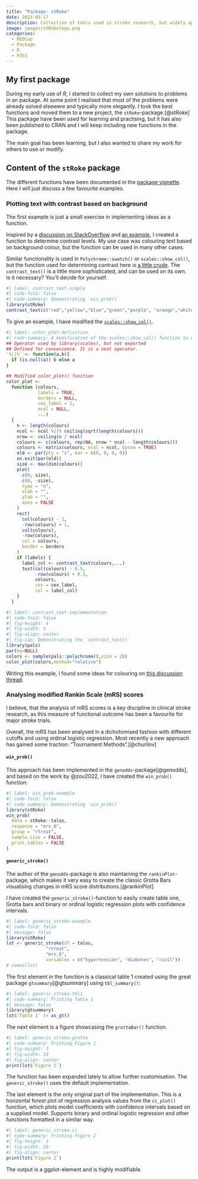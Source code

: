 ```yaml
---
title: "Package: stRoke"
date: 2023-05-17
description: Collection of tools used in stroke research, but widely applicable. 
image: images/stRokelogo.png
categories:
  - REDCap
  - Package
  - R
  - FOSS
---
```


## My first package

During my early use of *R*, I started to collect my own solutions to problems in an package. At some point I realised that most of the problems were already solved elsewere and typically more elegantly. I took the best functions and moved them to a new project, the `stRoke`-package.[@stRoke] This package have been used for learning and practising, but it has also been published to CRAN and I will keep including new functions in the package.

The main goal has been learning, but I also wanted to share my work for others to use or modify.

## Content of the `stRoke` package

The different functions have been documented in the [package vignette](https://agdamsbo.github.io/stRoke/articles/toolbox.html). Here I will just discuss a few favourite examples.

### Plotting text with contrast based on background

The first example is just a small exercise in implementing ideas as a function.

Inspired by a [discussion on StackOverflow](https://stackoverflow.com/questions/1855884/determine-font-color-based-on-background-color) and [an example](https://stackoverflow.com/a/66669838/21019325), I created a function to determine contrast levels. My use case was colouring text based on background colour, but the function can be used in many other cases.

Similar functionality is used in `Polychrome::swatch()` or `scales::show_col()`, but the function used for determining contrast here is [a little crude](https://github.com/r-lib/scales/blob/b3df2fb6efd5b440377b0699d3830f1082fa3140/R/colour-manip.r#L74). The `contrast_text()` is a little more sophisticated, and can be used on its own. Is it necessary? You'll decide for yourself.

```r
#| label: contrast_text-simple
#| code-fold: false
#| code-summary: Demonstrating `win_prob()`
library(stRoke)
contrast_text(c("red","yellow","blue","green","purple", "orange","white","black"))
```

To give an example, I have modified the [`scales::show_col()`](https://github.com/r-lib/scales/blob/b3df2fb6efd5b440377b0699d3830f1082fa3140/R/colour-manip.r#L72-L115).

```r
#| label: color_plot-definition
#| code-summary: A modification of the scales::show_col() function to use stRoke::contrast_text() for text coloring.
## Operator used by library(scales), but not exported
## Defined for convenience. It is a neat operator.
`%||%` <- function(a,b){
  if (is.null(a)) b else a
}

## Modified color_plot() function
color_plot <-
  function (colours,
            labels = TRUE,
            borders = NULL,
            cex_label = 1,
            ncol = NULL,
            ...)
  {
    n <- length(colours)
    ncol <- ncol %||% ceiling(sqrt(length(colours)))
    nrow <- ceiling(n / ncol)
    colours <- c(colours, rep(NA, nrow * ncol - length(colours)))
    colours <- matrix(colours, ncol = ncol, byrow = TRUE)
    old <- par(pty = "s", mar = c(0, 0, 0, 0))
    on.exit(par(old))
    size <- max(dim(colours))
    plot(
      c(0, size),
      c(0, -size),
      type = "n",
      xlab = "",
      ylab = "",
      axes = FALSE
    )
    rect(
      col(colours) - 1,
      -row(colours) + 1,
      col(colours),
      -row(colours),
      col = colours,
      border = borders
    )
    if (labels) {
      label_col <- contrast_text(colours,...)
      text(col(colours) - 0.5,
           -row(colours) + 0.5,
           colours,
           cex = cex_label,
           col = label_col)
    }
  }
```

```r
#| label: contrast_text-implementation
#| code-fold: false
#| fig-height: 4
#| fig-width: 5
#| fig-align: center
#| fig-cap: Demonstrating the `contrast_text()`
library(pals)
par(bg=NULL)
colors <- sample(pals::polychrome(),size = 20)
color_plot(colors,method="relative")
```

Writing this example, I found some ideas for colouring on [this discussion thread](https://stackoverflow.com/questions/9563711/r-color-palettes-for-many-data-classes).

### Analysing modified Rankin Scale (mRS) scores

I believe, that the analysis of mRS scores is a key discipline in clinical stroke research, as this measure of functional outcome has been a favourite for major stroke trials.

Overall, the mRS has been analysed in a dichotomised fashion with different cutoffs and using ordinal logistic regression. Most recently a new approach has gained some traction: "Tournament Methods".[@churilov]

#### `win_prob()`

This approach has been implemented in the `genodds`-package[@genodds], and based on the work by @zou2022, I have created the `win_prob()` function:

```r
#| label: win_prob-example
#| code-fold: false
#| code-summary: Demonstrating `win_prob()`
library(stRoke)
win_prob(
  data = stRoke::talos,
  response = "mrs_6",
  group = "rtreat",
  sample.size = FALSE,
  print.tables = FALSE
)
```

#### `generic_stroke()`

The author of the `genodds`-package is also maintaining the `rankinPlot`-package, which makes it very easy to create the classic Grotta Bars visualising changes in mRS score distributions.[@rankinPlot]

I have created the `generic_stroke()`-function to easily create table one, Grotta bars and binary or ordinal logistic regression plots with confidence intervals.

```r
#| label: generic_stroke-example
#| code-fold: false
#| message: false
library(stRoke)
lst <- generic_stroke(df = talos,
               "rtreat",
               "mrs_6",
               variables = c("hypertension", "diabetes", "civil"))
# names(lst)
```

The first element in the function is a classical table 1 created using the great package `gtsummary`[@gtsummary] using `tbl_summary()`:

```r
#| label: generic_stroke-tbl1
#| code-summary: Printing Table 1
#| message: false
library(gtsummary)
lst$`Table 1` |> as_gt()
```

The next element is a figure showcasing the `grottaBar()` function.

```r
#| label: generic_stroke-grotta
#| code-summary: Printing Figure 1
#| fig-height: 3
#| fig-width: 10
#| fig-align: center
print(lst$`Figure 1`)
```

The function has been expanded lately to allow further customisation. The `generic_stroke()` uses the default implementation.

The last element is the only original part of the implementation. This is a horizontal forest plot of regression analysis values from the `ci_plot()` function, which plots model coefficients with confidence intervals based on a supplied model. Supports binary and ordinal logistic regression and other functions formatted in a similar way.

```r
#| label: generic_stroke-ci
#| code-summary: Printing Figure 2
#| fig-height: 3
#| fig-width: 10
#| fig-align: center
print(lst$`Figure 2`)
```

The output is a ggplot-element and is highly modifiable.
